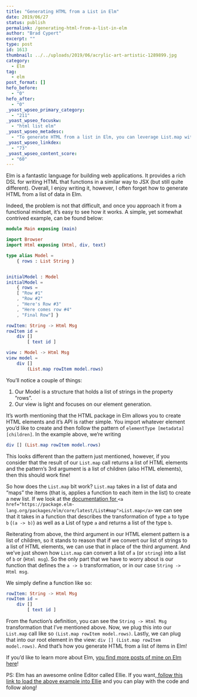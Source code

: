 ```yaml
---
title: "Generating HTML from a List in Elm"
date: 2019/06/27
status: publish
permalink: /generating-html-from-a-list-in-elm
author: "Brad Cypert"
excerpt: ""
type: post
id: 1613
thumbnail: ../../uploads/2019/06/acrylic-art-artistic-1289899.jpg
category:
  - Elm
tag:
  - elm
post_format: []
hefo_before:
  - "0"
hefo_after:
  - "0"
_yoast_wpseo_primary_category:
  - "211"
_yoast_wpseo_focuskw:
  - "html list elm"
_yoast_wpseo_metadesc:
  - "To generate HTML from a list in Elm, you can leverage List.map with a mapping function to produce HTML elements."
_yoast_wpseo_linkdex:
  - "73"
_yoast_wpseo_content_score:
  - "60"
---
```


Elm is a fantastic language for building web applications. It provides a rich DSL for writing HTML that functions in a similar way to JSX (but still quite different). Overall, I enjoy writing it, however, I often forget how to generate HTML from a list of data in Elm.

Indeed, the problem is not that difficult, and once you approach it from a functional mindset, it’s easy to see how it works. A simple, yet somewhat contrived example, can be found below:

```elm
module Main exposing (main)

import Browser
import Html exposing (Html, div, text)

type alias Model =
    { rows : List String }


initialModel : Model
initialModel =
    { rows =
    [ "Row #1"
    , "Row #2"
    , "Here's Row #3"
    , "Here comes row #4"
    , "Final Row"] }

rowItem: String -> Html Msg
rowItem id =
    div []
        [ text id ]

view : Model -> Html Msg
view model =
    div []
        (List.map rowItem model.rows)
```

You’ll notice a couple of things:

1. Our Model is a structure that holds a list of strings in the property “rows”.
2. Our view is light and focuses on our element generation.

It’s worth mentioning that the HTML package in Elm allows you to create HTML elements and it’s API is rather simple. You import whatever element you’d like to create and then follow the pattern of `elementType [metadata] [children]`. In the example above, we’re writing

```elm
div [] (List.map rowItem model.rows)
```

This looks different than the pattern just mentioned, however, if you consider that the result of our `List.map` call returns a list of HTML elements and the pattern’s 3rd argument is a list of children (also HTML elements), then this should work fine!

So how does the `List.map` bit work? `List.map` takes in a list of data and “maps” the items (that is, applies a function to each item in the list) to create a new list. If we look at the [documentation for ](https://package.elm-lang.org/packages/elm/core/latest/List#map)`<a href="https://package.elm-lang.org/packages/elm/core/latest/List#map">List.map</a>` we can see that it takes in a function that describes the transformation of type `a` to type `b` (`(a -> b)`) as well as a List of type `a` and returns a list of the type `b`.

Reiterating from above, the third argument in our HTML element pattern is a list of children, so it stands to reason that if we convert our list of strings to a list of HTML elements, we can use that in place of the third argument. And we’ve just shown how `List.map` can convert a list of `a` (or `string`) into a list of `b` or (`Html msg`). So the only part that we have to worry about is our function that defines the `a -> b` transformation, or in our case `String -> Html msg`.

We simply define a function like so:

```elm
rowItem: String -> Html Msg
rowItem id =
    div []
        [ text id ]
```

From the function’s definition, you can see the `String -> Html Msg` transformation that I’ve mentioned above. Now, we plug this into our `List.map` call like so `(List.map rowItem model.rows)`. Lastly, we can plug that into our root element in the view: `div [] (List.map rowItem model.rows)`. And that’s how you generate HTML from a list of items in Elm!

If you’d like to learn more about Elm, [you find more posts of mine on Elm here](https://www.bradcypert.com/tag/elm)!

PS: Elm has an awesome online Editor called Ellie. If you want,[ follow this link to load the above example into Ellie](https://ellie-app.com/5VWjfmpMfLGa1) and you can play with the code and follow along!
